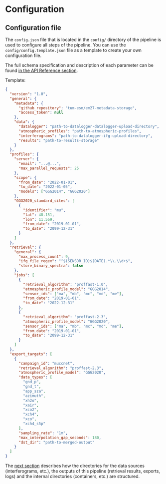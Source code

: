 
# Configuration

## Configuration file

The `config.json` file that is located in the `config/` directory of the pipeline is used to configure all steps of the pipeline. You can use the `config/config.template.json` file as a template to create your own configuration file.

<Callout type="info" emoji="💡">

The full schema specification and description of each parameter can be found [in the API Reference section](/docs/api-reference/configuration).

</Callout>

Template:

```json
{
  "version": "1.0",
  "general": {
    "metadata": {
      "github_repository": "tum-esm/em27-metadata-storage",
      "access_token": null
    },
    "data": {
      "datalogger": "path-to-datalogger-datalogger-upload-directory",
      "atmospheric_profiles": "path-to-atmospheric-profiles",
      "interferograms": "path-to-datalogger-ifg-upload-directory",
      "results": "path-to-results-storage"
    }
  },
  "profiles": {
    "server": {
      "email": "...@...",
      "max_parallel_requests": 25
    },
    "scope": {
      "from_date": "2022-01-01",
      "to_date": "2022-01-05",
      "models": ["GGG2014", "GGG2020"]
    },
    "GGG2020_standard_sites": [
      {
        "identifier": "mu",
        "lat": 48.151,
        "lon": 11.569,
        "from_date": "2019-01-01",
        "to_date": "2099-12-31"
      }
    ]
  },
  "retrieval": {
    "general": {
      "max_process_count": 9,
      "ifg_file_regex": "^$(SENSOR_ID)$(DATE).*\\.\\d+$",
      "store_binary_spectra": false
    },
    "jobs": [
      {
        "retrieval_algorithm": "proffast-1.0",
        "atmospheric_profile_model": "GGG2014",
        "sensor_ids": ["ma", "mb", "mc", "md", "me"],
        "from_date": "2019-01-01",
        "to_date": "2022-12-31"
      },
      {
        "retrieval_algorithm": "proffast-2.3",
        "atmospheric_profile_model": "GGG2020",
        "sensor_ids": ["ma", "mb", "mc", "md", "me"],
        "from_date": "2019-01-01",
        "to_date": "2099-12-31"
      }
    ]
  },
  "export_targets": [
    {
      "campaign_id": "muccnet",
      "retrieval_algorithm": "proffast-2.3",
      "atmospheric_profile_model": "GGG2020",
      "data_types": [
        "gnd_p",
        "gnd_t",
        "app_sza",
        "azimuth",
        "xh2o",
        "xair",
        "xco2",
        "xch4",
        "xco",
        "xch4_s5p"
      ],
      "sampling_rate": "1m",
      "max_interpolation_gap_seconds": 180,
      "dst_dir": "path-to-merged-output"
    }
  ]
}
```

The [next section](/docs/guides/directories) describes how the directories for the data sources (interferograms, etc.), the outputs of this pipeline (retrieval results, exports, logs) and the internal directories (containers, etc.) are structured.
